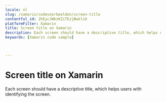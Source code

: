 ```yaml
---
locale: nl
slug: /xamarin/codevoorbeelden/screen-title
contentful_id: 2hEycJWbzKZiTEzjBwklsO
platformFilter: Xamarin
title: Screen title on Xamarin
description: Each screen should have a descriptive title, which helps users with identifying the screen.
keywords: [Xamarin code sample]


	
---
```


# Screen title on Xamarin

Each screen should have a descriptive title, which helps users with identifying the screen.

<CodeSample id="screen-title" locale="nl" platform="xamarin"/>